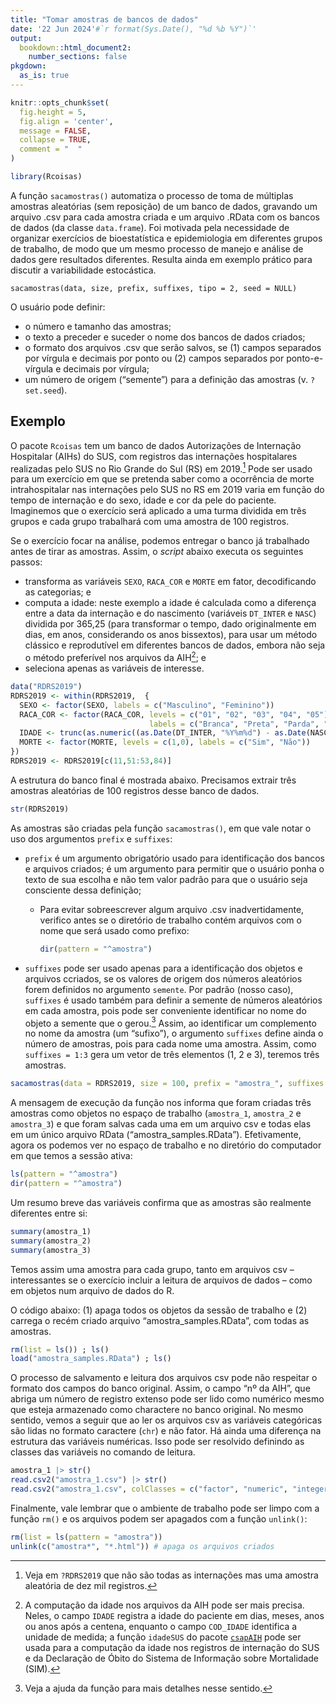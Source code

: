 ```yaml
---
title: "Tomar amostras de bancos de dados"
date: '22 Jun 2024'#`r format(Sys.Date(), "%d %b %Y")`'
output:
  bookdown::html_document2:
    number_sections: false
pkgdown:
  as_is: true
---
```


```r
knitr::opts_chunk$set(
  fig.height = 5,
  fig.align = 'center',
  message = FALSE,
  collapse = TRUE,
  comment = "  "
)
```

```r
library(Rcoisas)
```

A função `sacamostras()` automatiza o processo de toma de múltiplas amostras aleatórias (sem reposição) de um banco de dados, gravando um arquivo .csv para cada amostra criada e um arquivo .RData com os bancos de dados (da classe `data.frame`). Foi motivada pela necessidade de organizar exercícios de bioestatística e epidemiologia em diferentes grupos de trabalho, de modo que um mesmo processo de manejo e análise de dados gere resultados diferentes. Resulta ainda em exemplo prático para discutir a variabilidade estocástica. 
```
sacamostras(data, size, prefix, suffixes, tipo = 2, seed = NULL)
```

O usuário pode definir:

  - o número e tamanho das amostras;     
  - o texto a preceder e suceder o nome dos bancos de dados criados;  
  - o formato dos arquivos .csv que serão salvos, se (1) campos separados por vírgula e decimais por ponto ou (2) campos separados por ponto-e-vírgula e decimais por vírgula;  
  - um número de origem ("semente") para a definição das amostras (v. `?set.seed`).
  

## Exemplo

O pacote `Rcoisas` tem um banco de dados Autorizações de Internação Hospitalar (AIHs) do SUS, com registros das internações hospitalares realizadas pelo SUS no Rio Grande do Sul (RS) em 2019.^[Veja em `?RDRS2019` que não são todas as internações mas uma amostra aleatória de dez mil registros.] Pode ser usado para um exercício em que se pretenda saber como a ocorrência de morte intrahospitalar nas internações pelo SUS no RS em 2019 varia em função do tempo de internação e do sexo, idade e cor da pele do paciente. Imaginemos que o exercício será aplicado a uma turma dividida em três grupos e cada grupo trabalhará com uma amostra de 100 registros.

Se o exercício focar na análise, podemos entregar o banco já trabalhado antes de tirar as amostras. Assim, o _script_ abaixo executa os seguintes passos:  

- transforma as variáveis `SEXO`, `RACA_COR` e `MORTE` em fator, decodificando as categorias; e
- computa a idade: neste exemplo a idade é calculada como a diferença entre a data da internação e do nascimento (variáveis `DT_INTER` e `NASC`) dividida por 365,25 (para transformar o tempo, dado originalmente em dias, em anos, considerando os anos bissextos), para usar um método clássico e reprodutível em diferentes bancos de dados, embora não seja o método preferível nos arquivos da AIH^[A computação da idade nos arquivos da AIH pode ser mais precisa. Neles, o campo `IDADE` registra a idade do paciente em dias, meses, anos ou anos após a centena, enquanto o campo `COD_IDADE` identifica a unidade de medida; a função `idadeSUS` do pacote [`csapAIH`](https://github.com/fulvionedel/csapAIH) pode ser usada para a computação da idade nos registros de internação do SUS e da Declaração de Óbito do Sistema de Informação sobre Mortalidade (SIM).]; e  
- seleciona apenas as variáveis de interesse.

```r
data("RDRS2019")
RDRS2019 <- within(RDRS2019,  {
  SEXO <- factor(SEXO, labels = c("Masculino", "Feminino"))
  RACA_COR <- factor(RACA_COR, levels = c("01", "02", "03", "04", "05"),
                               labels = c("Branca", "Preta", "Parda", "Amarela", "Indígena"))
  IDADE <- trunc(as.numeric((as.Date(DT_INTER, "%Y%m%d") - as.Date(NASC, "%Y%m%d"))/365.25))
  MORTE <- factor(MORTE, levels = c(1,0), labels = c("Sim", "Não"))
})
RDRS2019 <- RDRS2019[c(11,51:53,84)]
```

A estrutura do banco final é mostrada abaixo. Precisamos extrair três amostras aleatórias de 100 registros desse banco de dados. 

```r
str(RDRS2019)
```

As amostras são criadas pela função `sacamostras()`, em que vale notar o uso dos argumentos `prefix` e `suffixes`:   

- `prefix` é um argumento obrigatório usado para identificação dos bancos e arquivos criados; é um argumento para permitir que o usuário ponha o texto de sua escolha e não tem valor padrão para que o usuário seja consciente dessa definição;
  - Para evitar sobreescrever algum arquivo .csv inadvertidamente, verifico antes se o diretório de trabalho contém arquivos com o nome que será usado como prefixo:
    ```r
    dir(pattern = "^amostra")
    ```

- `suffixes` pode ser usado apenas para a identificação dos objetos e arquivos ccriados, se os valores de origem dos números aleatórios forem definidos no argumento `semente`. Por padrão (nosso caso), `suffixes` é usado também para definir a semente de números aleatórios em cada amostra, pois pode ser conveniente identificar no nome do objeto a semente que o gerou.^[Veja a ajuda da função para mais detalhes nesse sentido.] Assim, ao identificar um complemento no nome da amostra (um "sufixo"), o argumento `suffixes` define ainda o número de amostras, pois para cada nome uma amostra. Assim, como `suffixes = 1:3` gera um vetor de três elementos (1, 2 e 3), teremos três amostras.

```r
sacamostras(data = RDRS2019, size = 100, prefix = "amostra_", suffixes = 1:3)
```

A mensagem de execução da função nos informa que foram criadas três amostras como objetos no espaço de trabalho (`amostra_1`, `amostra_2` e `amostra_3`) e que foram salvas cada uma em um arquivo csv e todas elas em um único arquivo RData ("amostra_samples.RData"). Efetivamente, agora os podemos ver no espaço de trabalho e no diretório do computador em que temos a sessão ativa:

```r
ls(pattern = "^amostra")
dir(pattern = "^amostra")
```

Um resumo breve das variáveis confirma que as amostras são realmente diferentes entre si:
```r
summary(amostra_1)
summary(amostra_2)
summary(amostra_3)
```

Temos assim uma amostra para cada grupo, tanto em arquivos csv -- interessantes se o exercício incluir a leitura de arquivos de dados -- como em objetos num arquivo de dados do R.

O código abaixo: (1) apaga todos os objetos da sessão de trabalho e (2) carrega o recém criado arquivo "amostra_samples.RData", com todas as amostras.

```r
rm(list = ls()) ; ls()
load("amostra_samples.RData") ; ls() 
```

O processo de salvamento e leitura dos arquivos csv pode não respeitar o formato dos campos do banco original. Assim, o campo "nº da AIH", que abriga um número de registro extenso pode ser lido como numérico mesmo que esteja armazenado como charactere no banco original. No mesmo sentido, vemos a seguir que ao ler os arquivos csv as variáveis categóricas são lidas no formato caractere (`chr`) e não fator. Há ainda uma diferença na estrutura das variáveis numéricas. Isso pode ser resolvido definindo as classes das variáveis no comando de leitura.

```r
amostra_1 |> str()
read.csv2("amostra_1.csv") |> str()
read.csv2("amostra_1.csv", colClasses = c("factor", "numeric", "integer", "factor", "factor")) |> str()
```

Finalmente, vale lembrar que o ambiente de trabalho pode ser limpo com a função `rm()` e os arquivos podem ser apagados com a função `unlink()`:

```r
rm(list = ls(pattern = "amostra"))
unlink(c("amostra*", "*.html")) # apaga os arquivos criados
```

